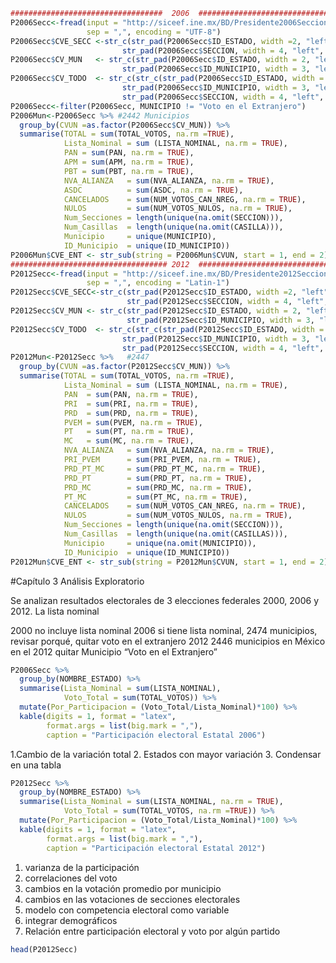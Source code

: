 ```r
##################################  2006  ###############################
P2006Secc<-fread(input = "http://siceef.ine.mx/BD/Presidente2006Seccion.csv", 
                 sep = ",", encoding = "UTF-8")
P2006Secc$CVE_SECC <-str_c(str_pad(P2006Secc$ID_ESTADO, width =2, "left", "0"),         #Estado Sección
                         str_pad(P2006Secc$SECCION, width = 4, "left", "0"))
P2006Secc$CV_MUN   <- str_c(str_pad(P2006Secc$ID_ESTADO, width = 2, "left", "0"),       #Estado Municipio
                         str_pad(P2006Secc$ID_MUNICIPIO, width = 3, "left", "0"))
P2006Secc$CV_TODO  <- str_c(str_c(str_pad(P2006Secc$ID_ESTADO, width = 2, "left", "0"), #Estado, Municipio, Sección
                         str_pad(P2006Secc$ID_MUNICIPIO, width = 3, "left", "0")), 
                         str_pad(P2006Secc$SECCION, width = 4, "left", "0"))
P2006Secc<-filter(P2006Secc, MUNICIPIO != "Voto en el Extranjero")
P2006Mun<-P2006Secc %>% #2442 Municipios 
  group_by(CVUN =as.factor(P2006Secc$CV_MUN)) %>%
  summarise(TOTAL = sum(TOTAL_VOTOS, na.rm =TRUE),
            Lista_Nominal = sum (LISTA_NOMINAL, na.rm = TRUE),
            PAN = sum(PAN, na.rm = TRUE),
            APM = sum(APM, na.rm = TRUE),
            PBT = sum(PBT, na.rm = TRUE),
            NVA_ALIANZA   = sum(NVA_ALIANZA, na.rm = TRUE),
            ASDC          = sum(ASDC, na.rm = TRUE), 
            CANCELADOS    = sum(NUM_VOTOS_CAN_NREG, na.rm = TRUE),
            NULOS         = sum(NUM_VOTOS_NULOS, na.rm = TRUE),
            Num_Secciones = length(unique(na.omit(SECCION))),
            Num_Casillas  = length(unique(na.omit(CASILLA))),
            Municipio     = unique(MUNICIPIO), 
            ID_Municipio  = unique(ID_MUNICIPIO))
P2006Mun$CVE_ENT <- str_sub(string = P2006Mun$CVUN, start = 1, end = 2)
################################### 2012  #######################################
P2012Secc<-fread(input = "http://siceef.ine.mx/BD/Presidente2012Seccion.csv", 
                 sep = ",", encoding = "Latin-1")
P2012Secc$CVE_SECC<-str_c(str_pad(P2012Secc$ID_ESTADO, width =2, "left", "0"),
                          str_pad(P2012Secc$SECCION, width = 4, "left", "0"))
P2012Secc$CV_MUN <- str_c(str_pad(P2012Secc$ID_ESTADO, width = 2, "left", "0"),
                          str_pad(P2012Secc$ID_MUNICIPIO, width = 3, "left", "0"))
P2012Secc$CV_TODO  <- str_c(str_c(str_pad(P2012Secc$ID_ESTADO, width = 2, "left", "0"), #Estado, Municipio, Sección
                         str_pad(P2012Secc$ID_MUNICIPIO, width = 3, "left", "0")), 
                         str_pad(P2012Secc$SECCION, width = 4, "left", "0"))
P2012Mun<-P2012Secc %>%   #2447
  group_by(CVUN =as.factor(P2012Secc$CV_MUN)) %>%
  summarise(TOTAL = sum(TOTAL_VOTOS, na.rm =TRUE),
            Lista_Nominal = sum (LISTA_NOMINAL, na.rm = TRUE),
            PAN  = sum(PAN, na.rm = TRUE),
            PRI  = sum(PRI, na.rm = TRUE),
            PRD  = sum(PRD, na.rm = TRUE),
            PVEM = sum(PVEM, na.rm = TRUE),
            PT   = sum(PT, na.rm = TRUE),
            MC   = sum(MC, na.rm = TRUE),
            NVA_ALIANZA   = sum(NVA_ALIANZA, na.rm = TRUE),
            PRI_PVEM      = sum(PRI_PVEM, na.rm = TRUE),
            PRD_PT_MC     = sum(PRD_PT_MC, na.rm = TRUE),
            PRD_PT        = sum(PRD_PT, na.rm = TRUE),
            PRD_MC        = sum(PRD_MC, na.rm = TRUE),
            PT_MC         = sum(PT_MC, na.rm = TRUE),
            CANCELADOS    = sum(NUM_VOTOS_CAN_NREG, na.rm = TRUE),
            NULOS         = sum(NUM_VOTOS_NULOS, na.rm = TRUE),
            Num_Secciones = length(unique(na.omit(SECCION))),
            Num_Casillas  = length(unique(na.omit(CASILLAS))),
            Municipio     = unique(na.omit(MUNICIPIO)), 
            ID_Municipio  = unique(ID_MUNICIPIO))
P2012Mun$CVE_ENT <- str_sub(string = P2012Mun$CVUN, start = 1, end = 2)
```
#Capítulo 3 Análisis Exploratorio 


\subsection{Participación Electoral a nivel Estatal}

Se analizan resultados electorales de 3 elecciones federales 2000, 2006 y 2012. La lista nominal 

2000 no incluye lista nominal
2006 si tiene lista nominal, 2474 municipios, revisar porqué, quitar voto en el extranjero 
2012 2446 municipios en México en el 2012
quitar  Municipio "Voto en el Extranjero"

```r
P2006Secc %>% 
  group_by(NOMBRE_ESTADO) %>%
  summarise(Lista_Nominal = sum(LISTA_NOMINAL),
            Voto_Total = sum(TOTAL_VOTOS)) %>%
  mutate(Por_Participacion = (Voto_Total/Lista_Nominal)*100) %>%
  kable(digits = 1, format = "latex", 
        format.args = list(big.mark = ","), 
        caption = "Participación electoral Estatal 2006") 
```
1.Cambio de la variación total
2. Estados con mayor variación
3. Condensar en una tabla
```r
P2012Secc %>% 
  group_by(NOMBRE_ESTADO) %>%
  summarise(Lista_Nominal = sum(LISTA_NOMINAL, na.rm = TRUE),
            Voto_Total = sum(TOTAL_VOTOS, na.rm =TRUE)) %>%
  mutate(Por_Participacion = (Voto_Total/Lista_Nominal)*100) %>%
  kable(digits = 1, format = "latex", 
        format.args = list(big.mark = ","), 
        caption = "Participación electoral Estatal 2012") 
```
1. varianza de la participación
2. correlaciones del voto 
3. cambios en la votación promedio por municipio
4. cambios en las votaciones de secciones electorales
5. modelo con competencia electoral como variable
6. integrar demográficos
7. Relación entre participación electoral y voto por algún partido 
```r


head(P2012Secc)
```


\subsection{Participación Electoral a nivel Municipal}
